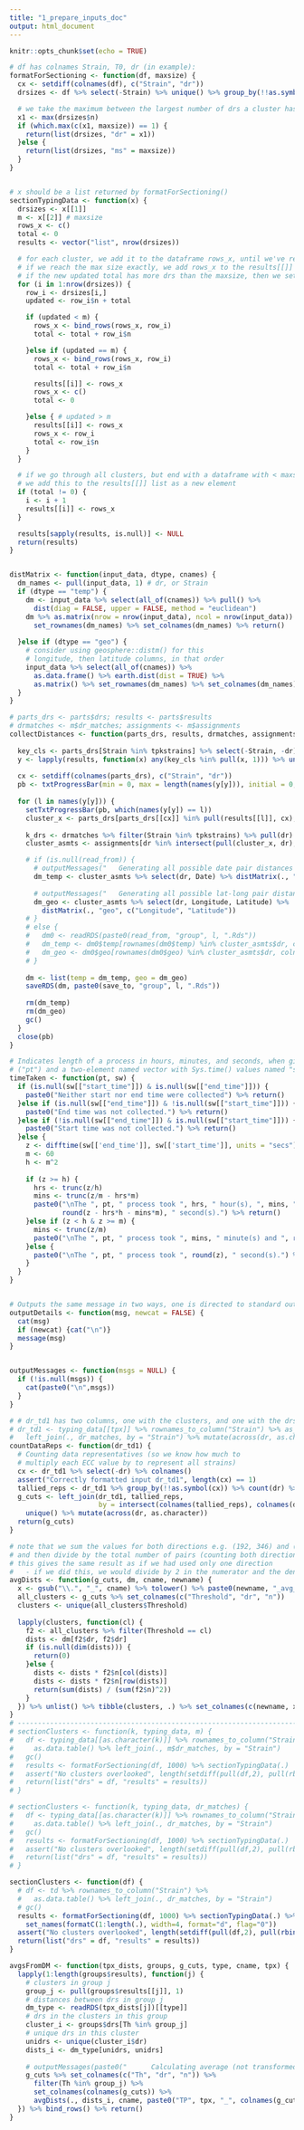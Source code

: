 ---
title: "1_prepare_inputs_doc"
output: html_document
---

```{r setup, include=FALSE}
knitr::opts_chunk$set(echo = TRUE)
```

```{r eval=FALSE}
# df has colnames Strain, T0, dr (in example):
formatForSectioning <- function(df, maxsize) {
  cx <- setdiff(colnames(df), c("Strain", "dr"))
  drsizes <- df %>% select(-Strain) %>% unique() %>% group_by(!!as.symbol(cx)) %>% summarise(n = n())

  # we take the maximum between the largest number of drs a cluster has and the user-provided maxsize
  x1 <- max(drsizes$n)
  if (which.max(c(x1, maxsize)) == 1) {
    return(list(drsizes, "dr" = x1))
  }else {
    return(list(drsizes, "ms" = maxsize))
  }
}


# x should be a list returned by formatForSectioning()
sectionTypingData <- function(x) {
  drsizes <- x[[1]]
  m <- x[[2]] # maxsize
  rows_x <- c()
  total <- 0
  results <- vector("list", nrow(drsizes))

  # for each cluster, we add it to the dataframe rows_x, until we've reached the maxsize (# of drs)
  # if we reach the max size exactly, we add rows_x to the results[[]] list, and refresh the total
  # if the new updated total has more drs than the maxsize, then we set a new element in the results[[]] list
  for (i in 1:nrow(drsizes)) {
    row_i <- drsizes[i,]
    updated <- row_i$n + total

    if (updated < m) {
      rows_x <- bind_rows(rows_x, row_i)
      total <- total + row_i$n

    }else if (updated == m) {
      rows_x <- bind_rows(rows_x, row_i)
      total <- total + row_i$n

      results[[i]] <- rows_x
      rows_x <- c()
      total <- 0

    }else { # updated > m
      results[[i]] <- rows_x
      rows_x <- row_i
      total <- row_i$n
    }
  }

  # if we go through all clusters, but end with a dataframe with < maxsize drs,
  # we add this to the results[[]] list as a new element
  if (total != 0) {
    i <- i + 1
    results[[i]] <- rows_x
  }

  results[sapply(results, is.null)] <- NULL
  return(results)
}


distMatrix <- function(input_data, dtype, cnames) {
  dm_names <- pull(input_data, 1) # dr, or Strain
  if (dtype == "temp") {
    dm <- input_data %>% select(all_of(cnames)) %>% pull() %>% 
      dist(diag = FALSE, upper = FALSE, method = "euclidean")
    dm %>% as.matrix(nrow = nrow(input_data), ncol = nrow(input_data)) %>% 
      set_rownames(dm_names) %>% set_colnames(dm_names) %>% return()
    
  }else if (dtype == "geo") {
    # consider using geosphere::distm() for this
    # longitude, then latitude columns, in that order
    input_data %>% select(all_of(cnames)) %>% 
      as.data.frame() %>% earth.dist(dist = TRUE) %>% 
      as.matrix() %>% set_rownames(dm_names) %>% set_colnames(dm_names) %>% return()
  }
}

# parts_drs <- parts$drs; results <- parts$results
# drmatches <- m$dr_matches; assignments <- m$assignments
collectDistances <- function(parts_drs, results, drmatches, assignments, tpkstrains, save_to) {
  
  key_cls <- parts_drs[Strain %in% tpkstrains] %>% select(-Strain, -dr) %>% pull() %>% unique()
  y <- lapply(results, function(x) any(key_cls %in% pull(x, 1))) %>% unlist()
  
  cx <- setdiff(colnames(parts_drs), c("Strain", "dr"))
  pb <- txtProgressBar(min = 0, max = length(names(y[y])), initial = 0, style = 3)
  
  for (l in names(y[y])) {
    setTxtProgressBar(pb, which(names(y[y]) == l))
    cluster_x <- parts_drs[parts_drs[[cx]] %in% pull(results[[l]], cx),-"Strain"]
    
    k_drs <- drmatches %>% filter(Strain %in% tpkstrains) %>% pull(dr)
    cluster_asmts <- assignments[dr %in% intersect(pull(cluster_x, dr), k_drs)]

    # if (is.null(read_from)) {
      # outputMessages("   Generating all possible date pair distances ...")
      dm_temp <- cluster_asmts %>% select(dr, Date) %>% distMatrix(., "temp", "Date")
    
      # outputMessages("   Generating all possible lat-long pair distances ...")
      dm_geo <- cluster_asmts %>% select(dr, Longitude, Latitude) %>% 
        distMatrix(., "geo", c("Longitude", "Latitude"))
    # }
    # else {
    #   dm0 <- readRDS(paste0(read_from, "group", l, ".Rds"))
    #   dm_temp <- dm0$temp[rownames(dm0$temp) %in% cluster_asmts$dr, colnames(dm0$temp) %in% cluster_asmts$dr]
    #   dm_geo <- dm0$geo[rownames(dm0$geo) %in% cluster_asmts$dr, colnames(dm0$geo) %in% cluster_asmts$dr]
    # }
    
    dm <- list(temp = dm_temp, geo = dm_geo)
    saveRDS(dm, paste0(save_to, "group", l, ".Rds"))
    
    rm(dm_temp)
    rm(dm_geo)
    gc()
  }
  close(pb)
}

# Indicates length of a process in hours, minutes, and seconds, when given a name of the process 
# ("pt") and a two-element named vector with Sys.time() values named "start_time" and "end_time"
timeTaken <- function(pt, sw) {
  if (is.null(sw[["start_time"]]) & is.null(sw[["end_time"]])) {
    paste0("Neither start nor end time were collected") %>% return()
  }else if (is.null(sw[["end_time"]]) & !is.null(sw[["start_time"]])) {
    paste0("End time was not collected.") %>% return()
  }else if (!is.null(sw[["end_time"]]) & is.null(sw[["start_time"]])) {
    paste0("Start time was not collected.") %>% return()
  }else {
    z <- difftime(sw[['end_time']], sw[['start_time']], units = "secs") %>% as.double()
    m <- 60
    h <- m^2
    
    if (z >= h) {
      hrs <- trunc(z/h)
      mins <- trunc(z/m - hrs*m)
      paste0("\nThe ", pt, " process took ", hrs, " hour(s), ", mins, " minute(s), and ", 
             round(z - hrs*h - mins*m), " second(s).") %>% return()
    }else if (z < h & z >= m) {
      mins <- trunc(z/m)
      paste0("\nThe ", pt, " process took ", mins, " minute(s) and ", round(z - mins*m), " second(s).") %>% return()
    }else {
      paste0("\nThe ", pt, " process took ", round(z), " second(s).") %>% return()
    }  
  }
}


# Outputs the same message in two ways, one is directed to standard output and one to a log file
outputDetails <- function(msg, newcat = FALSE) {
  cat(msg)
  if (newcat) {cat("\n")}
  message(msg)
}


outputMessages <- function(msgs = NULL) {
  if (!is.null(msgs)) {
    cat(paste0("\n",msgs))
  }
}

# # dr_td1 has two columns, one with the clusters, and one with the drs found in each cluster
# dr_td1 <- typing_data[[tpx]] %>% rownames_to_column("Strain") %>% as_tibble() %>%
#   left_join(., dr_matches, by = "Strain") %>% mutate(across(dr, as.character)) %>% select(-Strain)
countDataReps <- function(dr_td1) {
  # Counting data representatives (so we know how much to 
  # multiply each ECC value by to represent all strains)
  cx <- dr_td1 %>% select(-dr) %>% colnames()
  assert("Correctly formatted input dr_td1", length(cx) == 1)
  tallied_reps <- dr_td1 %>% group_by(!!as.symbol(cx)) %>% count(dr) %>% ungroup()
  g_cuts <- left_join(dr_td1, tallied_reps, 
                      by = intersect(colnames(tallied_reps), colnames(dr_td1))) %>%
    unique() %>% mutate(across(dr, as.character))
  return(g_cuts)
}

# note that we sum the values for both directions e.g. (192, 346) and (346, 192)
# and then divide by the total number of pairs (counting both directions)
# this gives the same result as if we had used only one direction
#   - if we did this, we would divide by 2 in the numerator and the denominator --> would cancel
avgDists <- function(g_cuts, dm, cname, newname) {
  x <- gsub("\\.", "_", cname) %>% tolower() %>% paste0(newname, "_avg_", .)
  all_clusters <- g_cuts %>% set_colnames(c("Threshold", "dr", "n"))
  clusters <- unique(all_clusters$Threshold)
  
  lapply(clusters, function(cl) {
    f2 <- all_clusters %>% filter(Threshold == cl)
    dists <- dm[f2$dr, f2$dr]
    if (is.null(dim(dists))) {
      return(0)
    }else {
      dists <- dists * f2$n[col(dists)]
      dists <- dists * f2$n[row(dists)]
      return(sum(dists) / (sum(f2$n)^2))
    }
  }) %>% unlist() %>% tibble(clusters, .) %>% set_colnames(c(newname, x))
}
# -----------------------------------------------------------------------------------------------------
# sectionClusters <- function(k, typing_data, m) {
#   df <- typing_data[[as.character(k)]] %>% rownames_to_column("Strain") %>%
#     as.data.table() %>% left_join(., m$dr_matches, by = "Strain")
#   gc()
#   results <- formatForSectioning(df, 1000) %>% sectionTypingData(.)
#   assert("No clusters overlooked", length(setdiff(pull(df,2), pull(rbindlist(results),1))) == 0)
#   return(list("drs" = df, "results" = results))
# }

# sectionClusters <- function(k, typing_data, dr_matches) {
#   df <- typing_data[[as.character(k)]] %>% rownames_to_column("Strain") %>%
#     as.data.table() %>% left_join(., dr_matches, by = "Strain")
#   gc()
#   results <- formatForSectioning(df, 1000) %>% sectionTypingData(.)
#   assert("No clusters overlooked", length(setdiff(pull(df,2), pull(rbindlist(results),1))) == 0)
#   return(list("drs" = df, "results" = results))
# }

sectionClusters <- function(df) {
  # df <- td %>% rownames_to_column("Strain") %>%
  #   as.data.table() %>% left_join(., dr_matches, by = "Strain")
  # gc()
  results <- formatForSectioning(df, 1000) %>% sectionTypingData(.) %>% 
    set_names(formatC(1:length(.), width=4, format="d", flag="0"))
  assert("No clusters overlooked", length(setdiff(pull(df,2), pull(rbindlist(results),1))) == 0)
  return(list("drs" = df, "results" = results))
}

avgsFromDM <- function(tpx_dists, groups, g_cuts, type, cname, tpx) {
  lapply(1:length(groups$results), function(j) {
    # clusters in group j
    group_j <- pull(groups$results[[j]], 1)
    # distances between drs in group j
    dm_type <- readRDS(tpx_dists[j])[[type]]
    # drs in the clusters in this group
    cluster_i <- groups$drs[Th %in% group_j]
    # unique drs in this cluster
    unidrs <- unique(cluster_i$dr)
    dists_i <- dm_type[unidrs, unidrs]
    
    # outputMessages(paste0("      Calculating average (not transformed) distances for timepoint ", i))
    g_cuts %>% set_colnames(c("Th", "dr", "n")) %>% 
      filter(Th %in% group_j) %>% 
      set_colnames(colnames(g_cuts)) %>% 
      avgDists(., dists_i, cname, paste0("TP", tpx, "_", colnames(g_cuts)[1])) %>% return()
  }) %>% bind_rows() %>% return()
}
```
